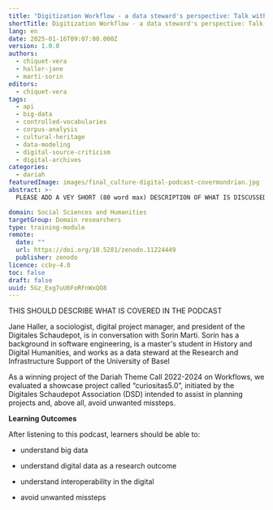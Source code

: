 ```yaml
---
title: "Digitization Workflow - a data steward's perspective: Talk with Sorin Marti"
shortTitle: Digitization Workflow - a data steward's perspective: Talk with Sorin Marti
lang: en
date: 2025-01-16T09:07:00.000Z
version: 1.0.0
authors:
  - chiquet-vera
  - haller-jane
  - marti-sorin
editors:
  - chiquet-vera
tags:
  - api
  - big-data
  - controlled-vocabularies
  - corpus-analysis
  - cultural-heritage
  - data-modeling
  - digital-source-criticism
  - digital-archives
categories:
  - dariah
featuredImage: images/final_culture-digital-podcast-covermondrian.jpg
abstract: >-
  PLEASE ADD A VEY SHORT (80 word max) DESCRIPTION OF WHAT IS DISCUSSED IN THE PODCAST HERE

domain: Social Sciences and Humanities
targetGroup: Domain researchers
type: training-module
remote:
  date: ""
  url: https://doi.org/10.5281/zenodo.11224449
  publisher: zenodo
licence: ccby-4.0
toc: false
draft: false
uuid: 5Gz_Exg7uU6FoRFnWxQO8
---
```

THIS SHOULD DESCRIBE WHAT IS COVERED IN THE PODCAST

Jane Haller, a sociologist, digital project manager, and president of the Digitales Schaudepot, is in conversation with Sorin Marti. Sorin has a background in software engineering, is a master's student in History and Digital Humanities, and works as a data steward at the Research and Infrastructure Support of the University of Basel

As a winning project of the Dariah Theme Call 2022-2024 on Workflows, we evaluated a showcase project called “curiositas5.0”, initiated by the Digitales Schaudepot Association (DSD) intended to assist in planning projects and, above all, avoid unwanted missteps. 

**Learning Outcomes**

After listening to this podcast, learners should be able to:

- understand big data

- understand digital data as a research outcome

- understand interoperability in the digital

- avoid unwanted missteps

<ExternalResource title="Interested in learning more?" subtitle="Podcast with a Data Steward (spotify)" url="https://open.spotify.com/episode/6EcwZoIML327896MZW6Jo3?si=CnE5M8F6QBmRin-ZtpI_2A" />

<ExternalResource title="Interested in learning more?" subtitle="Audio on zenodo" url="https://doi.org/10.5281/zenodo.11224449" />
